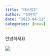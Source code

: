 ```yaml
---
title: "테스트2"
author: "성민석"
date: "2023-04-11"
categories: [news]
---
```


안녕하세요 

![](thumbnail.jpg)
